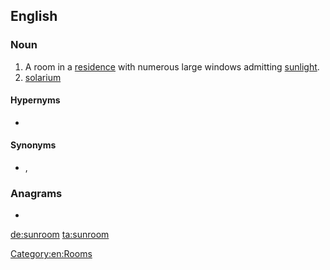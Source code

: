 {{also|sun room}}
==English==

===Noun===
{{en-noun}}

# A room in a [[residence]] with numerous large windows admitting [[sunlight]].
# [[solarium]]

====Hypernyms====
* {{l|en|room}}

====Synonyms====
* {{l|en|Florida room}}, {{l|en|solarium}}

===Anagrams===
* {{l|en|unmoors}}

[[Category:en:Rooms]]

[[de:sunroom]]
[[ta:sunroom]]